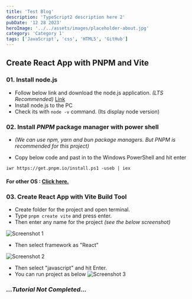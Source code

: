 ```yaml
---
title: 'Test Blog'
description: 'TypeScript2 description here 2'
pubDate: '12 28 2023'
heroImage: '../../assets/images/placeholder-about.jpg'
category: 'Category 1'
tags: ['JavaScript', 'css', 'HTML5', 'GitHub']
---
```


## Create React App with PNPM and Vite

### 01. Install node.js

 - Follow below link and download the node.js application. *(LTS Recommended)*
 [Link](https://nodejs.org/en)
  - Install node.js to the PC
  - Check its with ``` node -v ``` command. (Its display node version)

### 02. Install *PNPM* package manager with power shell

- *(We can use npm, yarn and bun package managers. But PNPM is recommended for this project)*

 - Copy below code and past in to the Windows PowerShell and hit enter
```
iwr https://get.pnpm.io/install.ps1 -useb | iex
```

#### For other OS : [Click here.](https://pnpm.io/installation)

### 03. Create React App with Vite Build Tool

 - Create folder for the project and open terminal.
 - Type ``` pnpm create vite ``` and press enter.
 - Then enter any name for the project *(see the below screenshot)*

 ![Screenshot 1](https://github.com/ShanelkaPramuditha/tutorials/blob/main/assets/images/Create-React-App-with-PNPM-and-Vite/Pasted%20image%2020231228004820.png?raw=true)
 
- Then select framework as "React"

![Screenshot 2](https://github.com/ShanelkaPramuditha/tutorials/blob/main/assets/images/Create-React-App-with-PNPM-and-Vite/Pasted%20image%2020231228005117.png?raw=true)

- Then select "javascript" and hit Enter.
- You can run project as below
![Screenshot 3](https://github.com/ShanelkaPramuditha/tutorials/blob/main/assets/images/Create-React-App-with-PNPM-and-Vite/Pasted%20image%2020231228010331.png?raw=true)

### *...Tutorial Not Completed...*
